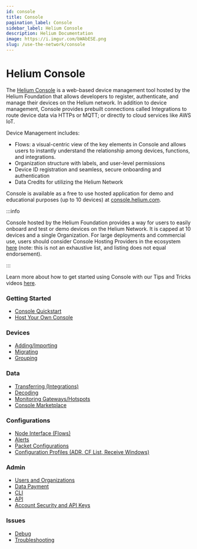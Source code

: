 ```yaml
---
id: console
title: Console
pagination_label: Console
sidebar_label: Helium Console
description: Helium Documentation
image: https://i.imgur.com/bWAbESE.png
slug: /use-the-network/console
---
```


# Helium Console

The [Helium Console](http://console.helium.com/) is a web-based device management tool hosted by the
Helium Foundation that allows developers to register, authenticate, and manage their devices on the
Helium network. In addition to device management, Console provides prebuilt connections called
Integrations to route device data via HTTPs or MQTT; or directly to cloud services like AWS IoT.

Device Management includes:

- Flows: a visual-centric view of the key elements in Console and allows users to instantly
  understand the relationship among devices, functions, and integrations.
- Organization structure with labels, and user-level permissions
- Device ID registration and seamless, secure onboarding and authentication
- Data Credits for utilizing the Helium Network

Console is available as a free to use hosted application for demo and educational purposes (up to 10
devices) at [console.helium.com](https://console.helium.com).

:::info

Console hosted by the Helium Foundation provides a way for users to easily onboard and test or demo
devices on the Helium Network. It is capped at 10 devices and a single Organization. For large
deployments and commercial use, users should consider Console Hosting Providers in the ecosystem
[here](/use-the-network/console/hosting-providers) (note: this is not an exhaustive list, and
listing does not equal endorsement).

:::

Learn more about how to get started using Console with our Tips and Tricks videos
[here](https://www.youtube.com/playlist?list=PLtKQNefsR5zNjWkXqdRXeBbSmYWRJFCuo).

### Getting Started

- [Console Quickstart](/use-the-network/console/quickstart)
- [Host Your Own Console](/use-the-network/run-a-network-server)

### Devices

- [Adding/Importing](/use-the-network/console/adding-devices)
- [Migrating](/use-the-network/console/migrating-devices)
- [Grouping](/use-the-network/console/labels)

### Data

- [Transferring (Integrations)](/use-the-network/console/integrations)
- [Decoding](/use-the-network/console/functions)
- [Monitoring Gateways/Hotspots](/use-the-network/console/coverage)
- [Console Marketplace](/use-the-network/console-marketplace)


### Configurations

- [Node Interface (Flows)](/use-the-network/console/flows)
- [Alerts](/use-the-network/console/alerts)
- [Packet Configurations](/use-the-network/console/multi-packets)
- [Configuration Profiles (ADR, CF List, Receive Windows)](/use-the-network/console/profiles)

### Admin

- [Users and Organizations](/use-the-network/console/users)
- [Data Payment](/use-the-network/console/data-credits)
- [CLI](/use-the-network/console/cli)
- [API](/use-the-network/console/api)
- [Account Security and API Keys](/use-the-network/console/my-account)

### Issues

- [Debug](/use-the-network/console/debug)
- [Troubleshooting](/use-the-network/console/troubleshooting)

